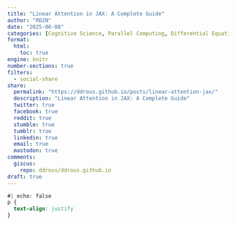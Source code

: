 ```yaml
---
title: "Linear Attention in JAX: A Complete Guide"
author: "RD2N"
date: "2025-06-08"
categories: [Cognitive Science, Parallel Computing, Differential Equations]
format:
  html:
    toc: true
engine: knitr
number-sections: true
filters:
  - social-share
share:
  permalink: "https://ddrous.github.io/posts/linear-attention-jax/"
  description: "Linear Attention in JAX: A Complete Guide"
  twitter: true
  facebook: true
  reddit: true
  stumble: true
  tumblr: true
  linkedin: true
  email: true
  mastodon: true
comments:
  giscus:
    repo: ddrous/ddrous.github.io
draft: true
---
```


```css
#| echo: false
p {
  text-align: justify
}
```
